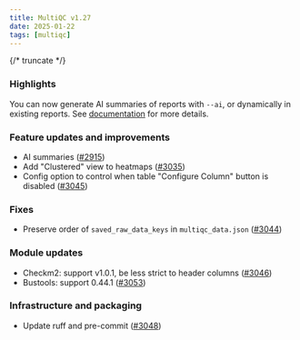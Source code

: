 ```yaml
---
title: MultiQC v1.27
date: 2025-01-22
tags: [multiqc]
---
```




{/* truncate */}

### Highlights

You can now generate AI summaries of reports with `--ai`, or dynamically in existing reports. See [documentation](docs/markdown/ai/index.md) for more details.

### Feature updates and improvements

- AI summaries ([#2915](https://github.com/MultiQC/MultiQC/pull/2915))
- Add "Clustered" view to heatmaps ([#3035](https://github.com/MultiQC/MultiQC/pull/3035))
- Config option to control when table "Configure Column" button is disabled ([#3045](https://github.com/MultiQC/MultiQC/pull/3045))

### Fixes

- Preserve order of `saved_raw_data_keys` in `multiqc_data.json` ([#3044](https://github.com/MultiQC/MultiQC/pull/3044))

### Module updates

- Checkm2: support v1.0.1, be less strict to header columns ([#3046](https://github.com/MultiQC/MultiQC/pull/3046))
- Bustools: support 0.44.1 ([#3053](https://github.com/MultiQC/MultiQC/pull/3053))

### Infrastructure and packaging

- Update ruff and pre-commit ([#3048](https://github.com/MultiQC/MultiQC/pull/3048))
